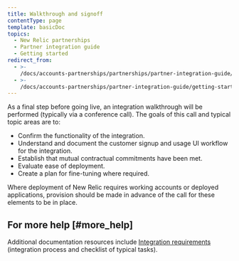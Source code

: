 ```yaml
---
title: Walkthrough and signoff
contentType: page
template: basicDoc
topics:
  - New Relic partnerships
  - Partner integration guide
  - Getting started
redirect_from:
  - >-
    /docs/accounts-partnerships/partnerships/partner-integration-guide/walkthrough-signoff/
  - >-
    /docs/accounts-partnerships/partner-integration-guide/getting-started/walkthrough-signoff/
---
```


As a final step before going live, an integration walkthrough will be performed (typically via a conference call). The goals of this call and typical topic areas are to:

* Confirm the functionality of the integration.
* Understand and document the customer signup and usage UI workflow for the integration.
* Establish that mutual contractual commitments have been met.
* Evaluate ease of deployment.
* Create a plan for fine-tuning where required.

Where deployment of New Relic requires working accounts or deployed applications, provision should be made in advance of the call for these elements to be in place.

## For more help [#more_help]

Additional documentation resources include [Integration requirements](/docs/accounts-partnerships/partnerships/partner-integration-guide/integration-requirements) (integration process and checklist of typical tasks).
